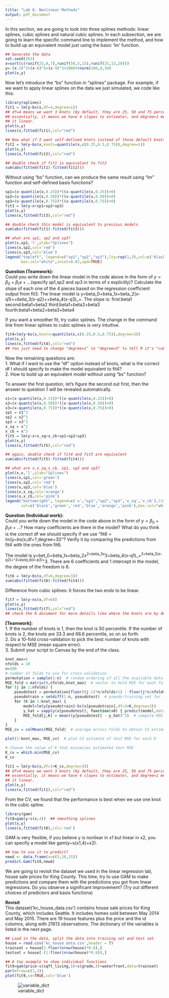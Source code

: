 ```yaml
---
title: "Lab 8. Nonlinear Methods"
output: pdf_document
---
```


\section{1. Splines}
In this section, we are going to look into three splines methods: linear splines, cubic splines and natural cubic splines. In each subsection, we are going to learn the specific command line to implement the method, and how to build up an equivalent model just using the basic 'lm' function.

\subsection{1.1 Linear Splines}
```r
## Generate the data
set.seed(263)
x=sort(c(runif(25,0,7),runif(50,5,15),runif(25,13,20)))
y=-(x-3)^3+(x-6)^3+(x-9)^3+1000+rnorm(100,0,30)
plot(x,y)
```
  
Now let's introduce the "bs" function in "splines" package. For example, if we want to apply linear splines on the data we just simulated, we code like this:

```r
library(splines)
fit1 = lm(y~bs(x,df=4,degree=1))
## df=4 means we want 3 knots (by default, they are 25, 50 and 75 percentiles, but 
## essentially, it means we have 4 slopes to estimate), and degree=1 means we want 
## it linear.
plot(x,y)
lines(x,fitted(fit1),col="red")
```
```r
## Now what if I want self-defined knots instead of those default knots?
fit2 = lm(y~bs(x,knots=quantile(x,c(0.25,0.5,0.75)),degree=1))
plot(x,y)
lines(x,fitted(fit2),col="red")
```
```r
## double check if fit1 is equivalent to fit2
sum(abs(fitted(fit1)-fitted(fit2)))
```
Without using "bs" function, can we produce the same result using "lm" function and self-defined basis functions?
```r
sp1=(x-quantile(x,0.25))*((x-quantile(x,0.25))>0)
sp2=(x-quantile(x,0.50))*((x-quantile(x,0.50))>0)
sp3=(x-quantile(x,0.75))*((x-quantile(x,0.75))>0)
fit3 = lm(y~x+sp1+sp2+sp3)
plot(x,y)
lines(x,fitted(fit3),col="red")
```
```r
## double check this model is equivalent to previous models
sum(abs(fitted(fit1)-fitted(fit3)))
```

```r
## what are sp1, sp2 and sp3?
plot(x,sp1,'l',ylab="Splines")
lines(x,sp2,col='red')
lines(x,sp3,col='blue')
legend("topleft", legend=c("sp1","sp2","sp3"),lty=rep(1,3),col=c('black','red','blue'),
       box.col="white",inset=0.01,xpd=TRUE)
```



**Question (Teamwork):**  
Could you write down the linear model in the code above in the form of $y=\beta_0+\beta_1x+...$(specify sp1,sp2 and sp3 in terms of $x$ explicitly)? Calculate the slope of each one of the 4 pieces based on the regression coefficient output from fit3.
  The linear model is y=beta_0+beta_1x+beta_2(x-q1)_++beta_3(x-q2)_++beta_4(x-q3)_+.
  The slope is:
  first:beta1
  second:beta1+beta2
  third:beta1+beta2+beta3
  fourth:beta1+beta2+beta3+beta4
\vspace{5cm}
  
\subsection{1.2 Cubic Splines}
If you want a smoother fit, try cubic splines. The change in the command line from linear splines to cubic splines is very intuitive.
```r
fit4=lm(y~bs(x,knots=quantile(x,c(0.25,0.5,0.75)),degree=3))
plot(x,y)
lines(x,fitted(fit4),col="red")
## You just need to change "degree=1" to "degree=3" to tell R it's "cubic".
```

Now the remaining questions are:  
1. What if I want to use the "df" option instead of knots, what is the correct df I should specify to make the model equivalent to fit4?  
2. How to build up an equivalent model without using "bs" function? 
  
\vspace{0.5cm}
  
To answer the first question, let's figure the second out first, then the answer to question 1 will be revealed automatically.

```r
x1=(x-quantile(x,0.25))*((x-quantile(x,0.25))>0)
x2=(x-quantile(x,0.50))*((x-quantile(x,0.50))>0)
x3=(x-quantile(x,0.75))*((x-quantile(x,0.75))>0)
sp1 = x1^3
sp2 = x2^3
sp3 = x3^3
x_sq = x^2
x_cb = x^3
fit5 = lm(y~x+x_sq+x_cb+sp1+sp2+sp3)
plot(x,y)
lines(x,fitted(fit5),col="red")
```
```r
## again, double check if fit4 and fit5 are equivalent
sum(abs(fitted(fit5)-fitted(fit4)))
```

```r
## what are x,x_sq,x_cb, sp1, sp2 and sp3?
plot(x,x,'l',ylab="Splines")
lines(x,sp1,col='green')
lines(x,sp2,col='red')
lines(x,sp3,col='blue')
lines(x,x_sq,col='orange')
lines(x,x_cb,col='pink')
legend("bottomright", legend=c('x',"sp1","sp2","sp3",'x_sq','x_cb'),lty=rep(1,6),
       col=c('black','green','red','blue','orange','pink'),box.col="white",inset=0.01,xpd=TRUE)
```


**Question (Individual work):**  
Could you write down the model in the code above in the form of $y=\beta_0+\beta_1x+...$? How many coefficients are there in the model? What do you think is the correct df we should specify if we use "fit6 = lm(y~bs(x,df=?,degree=3))"? Verify it by comparing the predictions from fit4 with the ones from fit6.

The model is y=bet_0+beta_1x+beta_2x^2+beta_3x^3+beta_4(x-q1)_+^3+beta_5(x-q2)_+^3+beta_6(x-q3)_+^3. There are 6 coefficients and 1 intercept in the model, the degree of the freedom is 6. 

```r
fit6 = lm(y~bs(x,df=6,degree=3))
sum(abs(fitted(fit6)-fitted(fit4)))
```
  
\vspace{5cm}
  
\subsection{1.3 Natural Cubic Splines}
Difference from cubic splines: It forces the two ends to be linear.
```r
fit7 = lm(y~ns(x,df=6))
plot(x,y)
lines(x,fitted(fit7),col="red")
## check the R document for more details like where the knots are by default
```

\subsection{1.4 Cross-validation for the best number of knots}
**[Teamwork]:**  
1. If the number of knots is 1, then the knot is 50 percentile. If the number of knots is 2, the knots are 33.3 and 66.6 percentile, so on so forth.  
2. Do a 10-fold cross-validation to pick the best number of knots with respect to MSE (mean square error).  
3. Submit your script to Canvas by the end of the class.  

```r
knot_max=6
nfolds = 10
n=100
# number of folds to use for cross-validation
permutation = sample(1:n)  # random ordering of all the available data
MSE_fold = matrix(0,nfolds,knot_max)  # vector to hold MSE for each fold and each K
for (j in 1:nfolds) {
    pseudotest = permutation[floor((j-1)*n/nfolds+1) : floor(j*n/nfolds)]  # pseudo-test set for this fold
    pseudotrain = setdiff(1:n, pseudotest)  # pseudo-training set for this fold
    for (K in 1:knot_max) {
        model=lm(y[pseudotrain]~bs(x[pseudotrain],df=3+K,degree=3))
        y_hat = sapply(x[pseudotest], function(x0) { predict(model,data=x0) })  # run KNN at each x in the pseudo-test set
        MSE_fold[j,K] = mean((y[pseudotest] - y_hat)^2)  # compute MSE on the pseudo-test set
    }
}
MSE_cv = colMeans(MSE_fold)  # average across folds to obtain CV estimate of test MSE for each K

plot(1:knot_max, MSE_cv)  # plot CV estimate of test MSE for each K

# Choose the value of K that minimizes estimated test MSE
K_cv = which.min(MSE_cv)
K_cv

fit1 = lm(y~bs(x,df=3+K_cv,degree=3))
## df=4 means we want 3 knots (by default, they are 25, 50 and 75 percentiles, but 
## essentially, it means we have 4 slopes to estimate), and degree=1 means we want 
## it linear.
plot(x,y)
lines(x,fitted(fit1),col="red")
```
From the CV, we found that the performance is best when we use one knot in the cubic spline. 
\newpage
\section{2. GAM}
\subsection{2.1 Basic Commands}
```r
library(gam)
fit8=gam(y~s(x,4))  ## smoothing splines
plot(x,y)
lines(x,fitted(fit8),col='red')
```
GAM is very flexible, if you believe y is nonliear in x1 but linear in x2, you can specify a model like gam(y~s(x1,4)+x2).

```r
## how to use it to predict?
newd <- data.frame(x=c(5,10,15))
predict.Gam(fit8,newd)
```


\subsection{2.2 House price prediction - revisit}
We are going to revisit the dataset we used in the linear regression lab, house sale prices for King County. This time, try to use GAM to make predictions and compare them with the predictions you got from linear regressions. Do you observe a significant improvement? (Try out different choices of predictors and basis functions)
\vspace{1cm}  
  
**Revisit**  
This dataset('kc_house_data.csv') contains house sale prices for King County, which includes Seattle. It includes homes sold between May 2014 and May 2015. There are 19 house features plus the price and the id columns, along with 21613 observations. The dictionary of the variables is listed in the next page.
```r
## Load in the data, split the data into training set and test set
house = read.csv('kc_house_data.csv',header = T)
trainset = house[1:floor(nrow(house)*0.8),]
testset = house[-(1:floor(nrow(house)*0.8)),]
```
```r
## A toy example to show individual functions
fit9=gam(price~s(sqft_living,5)+s(grade,4)+waterfront,data=trainset)
par(mfrow=c(1,3))
plot(fit9,se=TRUE,col='blue')
```

![variable_dict](variable_dict.PNG)